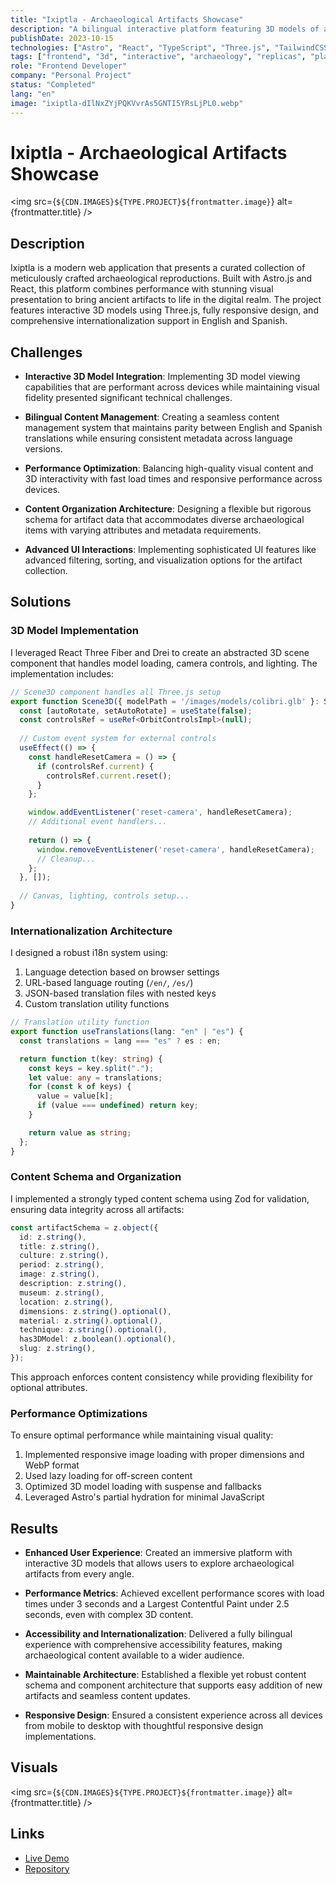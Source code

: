 ```yaml
---
title: "Ixiptla - Archaeological Artifacts Showcase"
description: "A bilingual interactive platform featuring 3D models of archaeological replicas"
publishDate: 2023-10-15
technologies: ["Astro", "React", "TypeScript", "Three.js", "TailwindCSS", "i18n"]
tags: ["frontend", "3d", "interactive", "archaeology", "replicas", "platform"]
role: "Frontend Developer"
company: "Personal Project"
status: "Completed"
lang: "en"
image: "ixiptla-dIlNxZYjPQKVvrAs5GNTI5YRsLjPL0.webp"
---
```



# Ixiptla - Archaeological Artifacts Showcase

<img src={`${CDN.IMAGES}${TYPE.PROJECT}${frontmatter.image}`} alt={frontmatter.title} />

## Description
Ixiptla is a modern web application that presents a curated collection of meticulously crafted archaeological reproductions. Built with Astro.js and React, this platform combines performance with stunning visual presentation to bring ancient artifacts to life in the digital realm. The project features interactive 3D models using Three.js, fully responsive design, and comprehensive internationalization support in English and Spanish.

## Challenges

- **Interactive 3D Model Integration**: Implementing 3D model viewing capabilities that are performant across devices while maintaining visual fidelity presented significant technical challenges.
  
- **Bilingual Content Management**: Creating a seamless content management system that maintains parity between English and Spanish translations while ensuring consistent metadata across language versions.
  
- **Performance Optimization**: Balancing high-quality visual content and 3D interactivity with fast load times and responsive performance across devices.
  
- **Content Organization Architecture**: Designing a flexible but rigorous schema for artifact data that accommodates diverse archaeological items with varying attributes and metadata requirements.
  
- **Advanced UI Interactions**: Implementing sophisticated UI features like advanced filtering, sorting, and visualization options for the artifact collection.

## Solutions

### 3D Model Implementation
I leveraged React Three Fiber and Drei to create an abstracted 3D scene component that handles model loading, camera controls, and lighting. The implementation includes:

```typescript
// Scene3D component handles all Three.js setup
export function Scene3D({ modelPath = '/images/models/colibri.glb' }: Scene3DProps) {
  const [autoRotate, setAutoRotate] = useState(false);
  const controlsRef = useRef<OrbitControlsImpl>(null);
  
  // Custom event system for external controls
  useEffect(() => {
    const handleResetCamera = () => {
      if (controlsRef.current) {
        controlsRef.current.reset();
      }
    };

    window.addEventListener('reset-camera', handleResetCamera);
    // Additional event handlers...
    
    return () => {
      window.removeEventListener('reset-camera', handleResetCamera);
      // Cleanup...
    };
  }, []);
  
  // Canvas, lighting, controls setup...
}
```

### Internationalization Architecture
I designed a robust i18n system using:

1. Language detection based on browser settings
2. URL-based language routing (`/en/`, `/es/`)
3. JSON-based translation files with nested keys
4. Custom translation utility functions

```typescript
// Translation utility function
export function useTranslations(lang: "en" | "es") {
  const translations = lang === "es" ? es : en;

  return function t(key: string) {
    const keys = key.split(".");
    let value: any = translations;
    for (const k of keys) {
      value = value[k];
      if (value === undefined) return key;
    }

    return value as string;
  };
}
```

### Content Schema and Organization
I implemented a strongly typed content schema using Zod for validation, ensuring data integrity across all artifacts:

```typescript
const artifactSchema = z.object({
  id: z.string(),
  title: z.string(),
  culture: z.string(),
  period: z.string(),
  image: z.string(),
  description: z.string(),
  museum: z.string(),
  location: z.string(),
  dimensions: z.string().optional(),
  material: z.string().optional(),
  technique: z.string().optional(),
  has3DModel: z.boolean().optional(),
  slug: z.string(),
});
```

This approach enforces content consistency while providing flexibility for optional attributes.

### Performance Optimizations
To ensure optimal performance while maintaining visual quality:

1. Implemented responsive image loading with proper dimensions and WebP format
2. Used lazy loading for off-screen content
3. Optimized 3D model loading with suspense and fallbacks
4. Leveraged Astro's partial hydration for minimal JavaScript

## Results

- **Enhanced User Experience**: Created an immersive platform with interactive 3D models that allows users to explore archaeological artifacts from every angle.

- **Performance Metrics**: Achieved excellent performance scores with load times under 3 seconds and a Largest Contentful Paint under 2.5 seconds, even with complex 3D content.

- **Accessibility and Internationalization**: Delivered a fully bilingual experience with comprehensive accessibility features, making archaeological content available to a wider audience.

- **Maintainable Architecture**: Established a flexible yet robust content schema and component architecture that supports easy addition of new artifacts and seamless content updates.

- **Responsive Design**: Ensured a consistent experience across all devices from mobile to desktop with thoughtful responsive design implementations.

## Visuals
<img src={`${CDN.IMAGES}${TYPE.PROJECT}${frontmatter.image}`} alt={frontmatter.title} />

## Links
- <a href="https://ixiptla.com/" target="_blank">
    Live Demo
  </a>
- <a href="https://github.com/Itzli2000/ixiptla" target="_blank">
    Repository
  </a>
